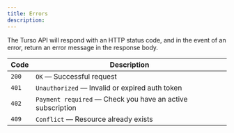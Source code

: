 ```yaml
---
title: Errors
description:
---
```


The Turso API will respond with an HTTP status code, and in the event of an error, return an error message in the response body.

| Code  | Description                                                      |
| ----- | ---------------------------------------------------------------- |
| `200` | `OK` &mdash; Successful request                                  |
| `401` | `Unauthorized` &mdash; Invalid or expired auth token             |
| `402` | `Payment required` &mdash; Check you have an active subscription |
| `409` | `Conflict` &mdash; Resource already exists                       |
